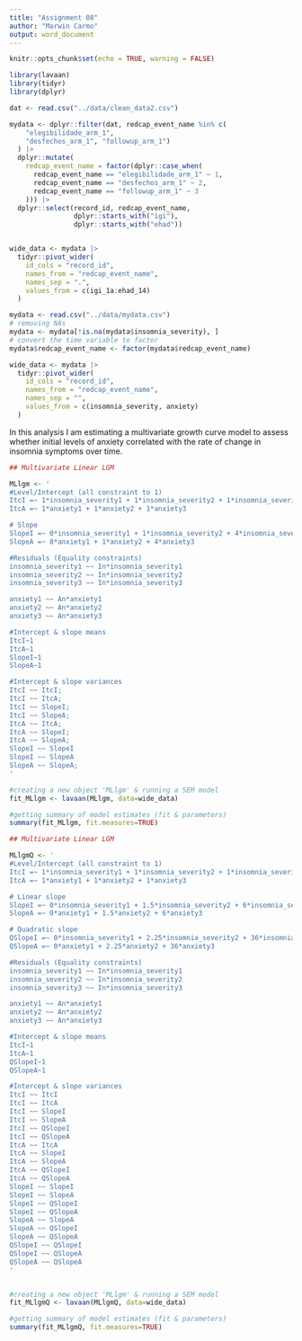 ```yaml
---
title: "Assignment 08"
author: "Marwin Carmo"
output: word_document
---
```


```r
knitr::opts_chunk$set(echo = TRUE, warning = FALSE)
```

```r
library(lavaan)
library(tidyr)
library(dplyr)
```


```r
dat <- read.csv("../data/clean_data2.csv")

mydata <- dplyr::filter(dat, redcap_event_name %in% c(
    "elegibilidade_arm_1", 
    "desfechos_arm_1", "followup_arm_1")
  ) |> 
  dplyr::mutate(
    redcap_event_name = factor(dplyr::case_when(
      redcap_event_name == "elegibilidade_arm_1" ~ 1,
      redcap_event_name == "desfechos_arm_1" ~ 2,
      redcap_event_name == "followup_arm_1" ~ 3
    ))) |> 
  dplyr::select(record_id, redcap_event_name,
                dplyr::starts_with("igi"),
                dplyr::starts_with("ehad"))


wide_data <- mydata |> 
  tidyr::pivot_wider(
    id_cols = "record_id",
    names_from = "redcap_event_name",
    names_sep = ".",
    values_from = c(igi_1a:ehad_14)
  )
```


```r
mydata <- read.csv("../data/mydata.csv")
# removing NAs
mydata <- mydata[!is.na(mydata$insomnia_severity), ]
# convert the time variable to factor
mydata$redcap_event_name <- factor(mydata$redcap_event_name)

wide_data <- mydata |> 
  tidyr::pivot_wider(
    id_cols = "record_id",
    names_from = "redcap_event_name",
    names_sep = "",
    values_from = c(insomnia_severity, anxiety)
  )

```

In this analysis I am estimating a multivariate growth curve model to assess whether initial levels of anxiety correlated with the rate of change in insomnia symptoms over time.

```r
## Multivariate Linear LGM

MLlgm <- '
#Level/Intercept (all constraint to 1)
ItcI =~ 1*insomnia_severity1 + 1*insomnia_severity2 + 1*insomnia_severity3 
ItcA =~ 1*anxiety1 + 1*anxiety2 + 1*anxiety3

# Slope
SlopeI =~ 0*insomnia_severity1 + 1*insomnia_severity2 + 4*insomnia_severity3
SlopeA =~ 0*anxiety1 + 1*anxiety2 + 4*anxiety3

#Residuals (Equality constraints)
insomnia_severity1 ~~ In*insomnia_severity1
insomnia_severity2 ~~ In*insomnia_severity2
insomnia_severity3 ~~ In*insomnia_severity3

anxiety1 ~~ An*anxiety1
anxiety2 ~~ An*anxiety2
anxiety3 ~~ An*anxiety3

#Intercept & slope means
ItcI~1
ItcA~1
SlopeI~1
SlopeA~1

#Intercept & slope variances
ItcI ~~ ItcI;
ItcI ~~ ItcA;
ItcI ~~ SlopeI;
ItcI ~~ SlopeA;
ItcA ~~ ItcA;
ItcA ~~ SlopeI;
ItcA ~~ SlopeA;
SlopeI ~~ SlopeI
SlopeI ~~ SlopeA
SlopeA ~~ SlopeA;
'

#creating a new object 'MLlgm' & running a SEM model
fit_MLlgm <- lavaan(MLlgm, data=wide_data)

#getting summary of model estimates (fit & parameters)
summary(fit_MLlgm, fit.measures=TRUE)
```


```r

## Multivariate Linear LGM

MLlgmQ <- '
#Level/Intercept (all constraint to 1)
ItcI =~ 1*insomnia_severity1 + 1*insomnia_severity2 + 1*insomnia_severity3 
ItcA =~ 1*anxiety1 + 1*anxiety2 + 1*anxiety3

# Linear slope
SlopeI =~ 0*insomnia_severity1 + 1.5*insomnia_severity2 + 6*insomnia_severity3
SlopeA =~ 0*anxiety1 + 1.5*anxiety2 + 6*anxiety3

# Quadratic slope
QSlopeI =~ 0*insomnia_severity1 + 2.25*insomnia_severity2 + 36*insomnia_severity3
QSlopeA =~ 0*anxiety1 + 2.25*anxiety2 + 36*anxiety3

#Residuals (Equality constraints)
insomnia_severity1 ~~ In*insomnia_severity1
insomnia_severity2 ~~ In*insomnia_severity2
insomnia_severity3 ~~ In*insomnia_severity3

anxiety1 ~~ An*anxiety1
anxiety2 ~~ An*anxiety2
anxiety3 ~~ An*anxiety3

#Intercept & slope means
ItcI~1
ItcA~1
QSlopeI~1
QSlopeA~1

#Intercept & slope variances
ItcI ~~ ItcI
ItcI ~~ ItcA
ItcI ~~ SlopeI
ItcI ~~ SlopeA
ItcI ~~ QSlopeI
ItcI ~~ QSlopeA
ItcA ~~ ItcA
ItcA ~~ SlopeI
ItcA ~~ SlopeA
ItcA ~~ QSlopeI
ItcA ~~ QSlopeA
SlopeI ~~ SlopeI
SlopeI ~~ SlopeA
SlopeI ~~ QSlopeI
SlopeI ~~ QSlopeA
SlopeA ~~ SlopeA
SlopeA ~~ QSlopeI
SlopeA ~~ QSlopeA
QSlopeI ~~ QSlopeI
QSlopeI ~~ QSlopeA
QSlopeA ~~ QSlopeA
'


#creating a new object 'MLlgm' & running a SEM model
fit_MLlgmQ <- lavaan(MLlgmQ, data=wide_data)

#getting summary of model estimates (fit & parameters)
summary(fit_MLlgmQ, fit.measures=TRUE)
```


